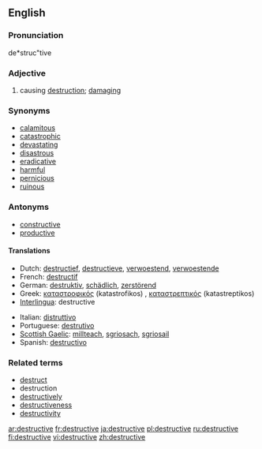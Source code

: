 ==English==
===Pronunciation===
de*struc"tive

===Adjective===
{{en-adj}}

# causing [[destruction]]; [[damage|damaging]]

===Synonyms===
* [[calamitous]]
* [[catastrophic]]
* [[devastate|devastating]]
* [[disastrous]]
* [[eradicative]]
* [[harmful]]
* [[pernicious]]
* [[ruinous]]

===Antonyms===
* [[constructive]]
* [[productive]]

====Translations====
{{top}}
*Dutch: [[destructief]], [[destructieve]], [[verwoestend]], [[verwoestende]]
*French: [[destructif]]
*German: [[destruktiv]], [[schädlich]], [[zerstörend]]
*Greek: [[καταστροφικός]] (katastrofikos) {{m}}, [[καταστρεπτικός]] (katastreptikos) {{m}}
*[[Interlingua]]: destructive
{{mid}}
*Italian: [[distruttivo]]
*Portuguese: [[destrutivo]]
*[[Scottish Gaelic]]: [[millteach]], [[sgriosach]], [[sgriosail]]
*Spanish: [[destructivo]]
{{bottom}}

===Related terms===
* [[destruct]]
* destruction
* [[destructively]]
* [[destructiveness]]
* [[destructivity]]

[[ar:destructive]]
[[fr:destructive]]
[[ja:destructive]]
[[pl:destructive]]
[[ru:destructive]]
[[fi:destructive]]
[[vi:destructive]]
[[zh:destructive]]